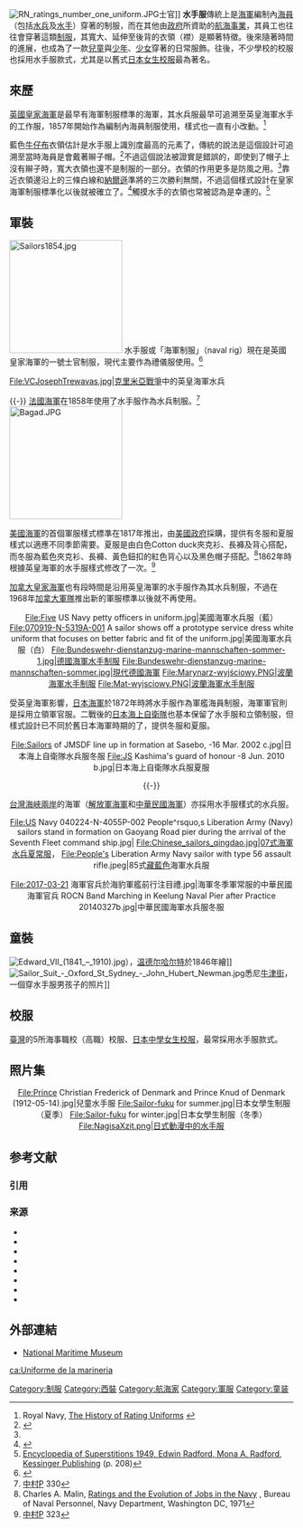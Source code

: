 {{Multiple issues|
{{Request translation|ja|en|time=2012-06-01T00:29:19+00:00}}
{{expand|time=2012-06-01T00:29:19+00:00}}
{{missing information|童装|time=2019-07-23T13:07:01+00:00}}

}}
[[File:RN_ratings_number_one_uniform.JPG|thumb]]士官]]
'''水手服'''傳統上是[[海軍|海軍]]編制內[[海員|海員]]（包括[[水兵|水兵]]及[[水手|水手]]）穿著的制服，而在其他由[[政府|政府]]所資助的[[航海|航海]][[公司|事業]]，其員工也往往會穿著這類[[制服|制服]]，其寬大、延伸至後背的衣領（襟）是顯著特徵。後來隨著時間的進展，也成為了一款[[兒童|兒童]]與[[少年|少年]]、[[少女|少女]]穿著的日常服飾。往後，不少學校的校服也採用水手服款式，尤其是以舊式[[日本校服|日本女生校服]]最為著名。

== 來歷 ==
[[英國皇家海軍|英國皇家海軍]]是最早有海軍制服標準的海軍，其水兵服最早可追溯至英皇海軍水手的工作服，1857年開始作為編制內海員制服使用，樣式也一直有小改動。<ref name=britishNavy>Royal Navy, [http://www.royal-navy.mod.uk/server/show/nav.3772 The History of Rating Uniforms] {{webarchive |url=https://web.archive.org/web/20060418091414/http://www.royal-navy.mod.uk/server/show/nav.3772 |date=April 18, 2006 }}</ref>

藍色[[牛仔布|牛仔布]]衣領估計是水手服上識別度最高的元素了，傳統的說法是這個設計可追溯至當時海員是會戴著辮子帽。<ref>{{cite web|url=http://www.naval-history.net/WW2aaNavalLife-Customs1.htm#2|title=Royal Navy in world War 2 - Life and Customs|publisher=|accessdate=2017-06-11|archive-date=2017-09-24|archive-url=https://web.archive.org/web/20170924034224/http://www.naval-history.net/WW2aaNavalLife-Customs1.htm#2|dead-url=no}}</ref>不過這個說法被證實是錯誤的，即使到了帽子上沒有辮子時，寬大衣領也還不是制服的一部分。衣領的作用更多是防風之用。<ref name=britishNavy />靠近衣領邊沿上的三條白線和[[納爾遜|納爾遜]]準將的三次勝利無關，不過這個樣式設計在皇家海軍制服標準化以後就被確立了。<ref>{{cite web|url=http://www.royalnavy.mod.uk/training-and-people/rn-life/uniforms-and-badges-of-rank/the-history-of-rating-uniforms/ |title=存档副本 |accessdate=2011-09-01 |deadurl=yes |archiveurl=https://web.archive.org/web/20100424194951/http://www.royalnavy.mod.uk/training-and-people/rn-life/uniforms-and-badges-of-rank/the-history-of-rating-uniforms/ |archivedate=2010-04-24 }}</ref>觸摸水手的衣領也常被認為是幸運的。<ref>[https://books.google.com/books?id=Ht_02x-2JksC&pg=PA208&lpg=PA208&dq=sailors+collar+lucky&source=bl&ots=gAD6gjTFdC&sig=VR6IYRmnQ9x7H28VjhIfkW2GY2Q&hl=en&ei=r89eTsOVF4SzhAf1vbz7Aw&sa=X&oi=book_result&ct=result&resnum=5&ved=0CEUQ6AEwBA#v=onepage&q=sailors%20collar%20lucky&f=false Encyclopedia of Superstitions 1949, Edwin Radford, Mona A. Radford, Kessinger Publishing] (p. 208)</ref>

== 軍裝 ==
[[File:Sailors1854.jpg|200px]]
水手服或「海軍制服」（naval rig）現在是英國皇家海軍的一號士官制服，現代主要作為禮儀服使用。<ref>{{cite web|url=http://www.britishempire.co.uk/glossary/r.htm|title=British Empire: Glossary: R|publisher=|accessdate=2017-06-11|archive-date=2017-06-24|archive-url=https://web.archive.org/web/20170624051539/http://www.britishempire.co.uk/glossary/r.htm|dead-url=no}}</ref>

<gallery>
File:VCJosephTrewavas.jpg|[[克里米亞戰爭|克里米亞戰爭]]中的英皇海軍水兵
</gallery>
{{-}}
[[法國海軍|法國海軍]]在1858年使用了水手服作為水兵制服。<ref>[[#中村|中村]]P 330</ref>
[[File:Bagad.JPG|200px]]

[[美國海軍|美國海軍]]的首個軍服樣式標準在1817年推出，由[[美國政府|美國政府]]採購，提供有冬服和夏服樣式以適應不同季節需要。夏服是由白色Cotton duck夾克衫、長褲及背心搭配，而冬服為藍色夾克衫、長褲、黃色鈕扣的紅色背心以及黑色帽子搭配。<ref name=UsNavy>Charles A. Malin, [http://www.history.navy.mil/faqs/faq78-1.htm  Ratings and the Evolution of Jobs in the Navy] {{webarchive|url=https://web.archive.org/web/19990202031256/http://www.history.navy.mil/faqs/faq78-1.htm |date=1999-02-02 }},  Bureau of Naval Personnel, Navy Department, Washington DC, 1971</ref>1862年時根據英皇海軍的水手服樣式修改了一次。<ref>[[#中村|中村]]P 323</ref>

[[加拿大皇家海軍|加拿大皇家海軍]]也有段時間是沿用英皇海軍的水手服作為其水兵制服，不過在1968年[[加拿大軍隊|加拿大軍隊]]推出新的軍服標準以後就不再使用。
<center>
<gallery caption="各國海軍的水兵服" perrow="">
File:Five US Navy petty officers in uniform.jpg|美國海軍水兵服（藍）
File:070919-N-5319A-001 A sailor shows off a prototype service dress white uniform that focuses on better fabric and fit of the uniform.jpg|美國海軍水兵服（白）
File:Bundeswehr-dienstanzug-marine-mannschaften-sommer-1.jpg|德國海軍水手制服
File:Bundeswehr-dienstanzug-marine-mannschaften-sommer.jpg|現代德國海軍
File:Marynarz-wyjściowy.PNG|波蘭海軍水手制服
File:Mat-wyjsciowy.PNG|波蘭海軍水手制服
</gallery>
</center>
受英皇海軍影響，[[日本海軍|日本海軍]]於1872年時將水手服作為軍艦海員制服，海軍軍官則是採用立領軍官服。二戰後的[[日本海上自衛隊|日本海上自衛隊]]也基本保留了水手服和立領制服，但樣式設計已不同於舊日本海軍時期的了，提供冬服和夏服。
<center>
<gallery>
File:Sailors of JMSDF line up in formation at Sasebo, -16 Mar. 2002 c.jpg|日本海上自衛隊水兵服冬服
File:JS Kashima's guard of honour -8 Jun. 2010 b.jpg|日本海上自衛隊水兵服夏服
</gallery>{{-}}
</center>
[[台灣海峽兩岸|台灣海峽兩岸]]的海軍（[[中华人民共和国海军|解放軍海軍]]和[[中華民國海軍|中華民國海軍]]）亦採用水手服樣式的水兵服。
<center>
<gallery caption="解放軍海軍的水兵服" perrow="">
File:US Navy 040224-N-4055P-002 People^rsquo,s Liberation Army (Navy) sailors stand in formation on Gaoyang Road pier during the arrival of the Seventh Fleet command ship.jpg|
File:Chinese_sailors_qingdao.jpg|07式海軍水兵夏常服，
File:People's Liberation Army Navy sailor with type 56 assault rifle.jpeg|85式[[藏青色|藏藍色]]海軍水兵服
</gallery>
</center>
<center>
<gallery caption="中華民國海軍的水兵服" perrow="">
File:2017-03-21 海軍官兵於海豹軍艦前行注目禮.jpg|海軍冬季軍常服的中華民國海軍官兵
ROCN Band Marching in Keelung Naval Pier after Practice 20140327b.jpg|中華民國海軍水兵服冬服
</gallery>
</center>

== 童裝 ==
[[File:Edward_VII_(1841_–_1910).jpg|thumb]]），[[弗朗兹·克萨韦尔·温德尔哈尔特|温德尔哈尔特]]於1846年繪]]
[[File:Sailor_Suit_-_Oxford_St_Sydney_-_John_Hubert_Newman.jpg|thumb]]悉尼[[牛津街|牛津街]]，一個穿水手服男孩子的照片]]
<!--
In 1846, the four-year-old [[Edward_VII_of_the_United_Kingdom|Albert Edward, Prince of Wales]] was given a scaled-down version of the uniform worn by ratings on the [[Royal_Yacht|Royal Yacht]]. He wore his miniature sailor suit during a cruise off the [[Channel_Islands|Channel Islands]] that September, delighting his mother and the public.{{cn|date=May 2016}} Popular engravings, including the famous portrait done by [[Franz_Winterhalter|Winterhalter]], spread the idea, and by the 1870s, the sailor suit had become normal dress for both [[boy|boy]]s and [[girl|girl]]s all over the world. Some Western cartoon and comic characters use a sailor suit as their trademarks; examples include [[Popeye|Popeye]], [[Donald_Duck|Donald Duck]] and [[Spoilt_Bastard|Spoilt Bastard]]. Sailor suits have been worn by the members of the [[Vienna_Boy's_Choir|Vienna Boy's Choir]] on their international tours.

A female version of the sailor suit, the [[sailor_dress|sailor dress]], was popularly known in early 20th century America as a ''Peter Thomson dress'' in the early 20th century after a naval tailor based in New York and Philadelphia.<ref>{{cite book|last1=Brooks Picken |first1=Mary |title=Textiles and sewing materials: Textiles, laces, embroideries and findings, shopping hints, mending, household sewing, trade and sewing terms|date=1923|publisher=International textbook company|page=250|quote=A kind of dress worn by young girls, the waist of which is made in exact imitation of a sailor's blouse. This style of dress derives its name from its creator, Peter Thomson, who was a tailor in the navy...}}</ref>

When doing the [[Sailor's_Hornpipe|Sailor's Hornpipe]] dance, a Highland character dancer is required to wear a sailor suit.
-->
== 校服 ==
{{seealso|女高中生 (日本)}}
[[臺灣|臺灣]]的5所海事職校（高職）校服、[[日本|日本]][[日本學生服|中學女生校服]]，最常採用水手服款式。

== 照片集 ==
<center>
<gallery>
File:Prince Christian Frederick of Denmark and Prince Knud of Denmark (1912-05-14).jpg|兒童水手服
File:Sailor-fuku for summer.jpg|日本女學生制服（夏季）
File:Sailor-fuku for winter.jpg|日本女學生制服（冬季）
File:NagisaXzit.png|日式動漫中的水手服
</gallery>
</center>

== 参考文献 ==
=== 引用 ===
{{Reflist|30em}}

=== 来源 ===
{{refbegin}}
* {{Cite book |author = 中村省三「セーラー服の研究」|title = mono スペシャル Workwear 5 |date = 平成23年6月5日 |publisher = ワールドフォトプレス|series = World Mook 823号 |ISBN = 978-4-8465-2823-2 |ref=中村 }}
* {{Cite book |author = 辻元 よしふみ,辻元 玲子 |date=2008年3月 |title=スーツ=軍服!?―スーツ・ファッションはミリタリー・ファッションの末裔だった!! |publisher=彩流社 |ISBN = 978-4-7791-1305-5 |ref=辻元 }}
* {{Cite book |author=小林幸雄 |date=2007年1月|title=図説イングランド海軍の歴史 |publisher=原書房 |ISBN = 978-4-562-04048-3 |ref = 小林 }}
* {{Cite book |author=田所昌幸 他 |editor=田所昌幸 |date=2006年4月|title=ロイヤル・ネイヴィーとパクス・ブリタニカ
|publisher=有斐閣 |ISBN = 978-4-641-17317-0 |ref=田所 }}
* {{cite book |author=Wilkinson-Latham, Robert |date=1977年6月 |others= Illustrated by Gerry Embleton |title= Royal Navy, 1790-1970 |publisher = Osprey Publishing |location=London |ISBN = 978-0-85045-248-8 |ref=Wilkinson}}
* {{Cite book|author=[[刑部芳則|刑部芳則]] |date=2010年4月|title=洋服・散髪・脱刀 : 服制の明治維新|publisher=講談社 |ISBN = 978-4-06-258464-7 |ref=刑部}}
* {{cite book |author=Smith, Robin |date= 1998 |title=American Civil War |publisher=Anova Books|location=UK |series = History of Uniforms |ISBN = 978-1-85753-219-7 |ref=Smith }}
* {{Cite book|author = |others=松浦豪 編集 |title = U.S. ネイビーブック = U.S. NAVY BOOK : ネイビーはデザインデポ(倉庫)だ! |date = 平成23年12月1日 |publisher = ワールドフォトプレス |series = World Mook 847号 |ISBN = 978-4-8465-2847-8 |ref=U.S. ネイビーブック}}
{{refend}}

== 外部連結 ==
{{Commons category|Sailor suits}}
* [https://web.archive.org/web/20060427232919/http://www.nmm.ac.uk/server/show/conWebDoc.13583/setPaginate/No National Maritime Museum]

[[Category:制服|Category:制服]]
[[Category:西裝|Category:西裝]]
[[Category:航海家|Category:航海家]]
[[Category:軍服|Category:軍服]]
[[Category:童装|Category:童装]]

[[ca:Uniforme_de_la_marineria|ca:Uniforme de la marineria]]